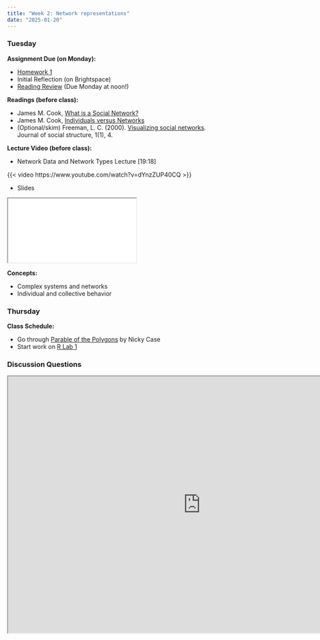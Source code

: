 ```yaml
---
title: "Week 2: Network representations"
date: "2025-01-20"
---
```



### Tuesday

**Assignment Due (on Monday):**

* [Homework 1](/assignments/Homework-1.html)
* Initial Reflection (on Brightspace)
* [Reading Review](/syllabus/syllabus.qmd#reading-review-assignments) (Due Monday at noon!)


**Readings (before class):**

* James M. Cook, [What is a Social Network?](https://web.archive.org/web/20210617083354/http://www.umasocialmedia.com/socialnetworks/wp-content/uploads/2016/08/WhatIsASocialNetwork.pdf)
* James M. Cook, [Individuals versus Networks](https://web.archive.org/web/20210617083354/http://www.umasocialmedia.com/socialnetworks/wp-content/uploads/2016/09/IndividualsVersusNetworks.pdf)
* (Optional/skim) Freeman, L. C. (2000). [Visualizing social networks](https://www.cmu.edu/joss/content/articles/volume1/Freeman.html). Journal of social structure, 1(1), 4.

**Lecture Video (before class):**


* Network Data and Network Types Lecture [19:18] 

{{< video https://www.youtube.com/watch?v=dYnzZUP40CQ >}}

* Slides

<iframe class='slide-deck' src="/lectures/content_lectures/week_2_network_types.html"></iframe>

**Concepts:**

* Complex systems and networks
* Individual and collective behavior

<!--
**Class slides:**

<iframe class='slide-deck' src='/lectures/class_lectures/week_2.html'></iframe>

-->

### Thursday

**Class Schedule:**

* Go through [Parable of the Polygons](https://ncase.me/polygons/) by Nicky Case
* Start work on [R Lab 1](/assignments/r_lab_1_-_installation.qmd)


### Discussion Questions

<iframe src="https://pollev-embeds.com/discourses/bK4JSuQr5ltH0nE4eEw7r/respond" width="900px" height="600px"></iframe>